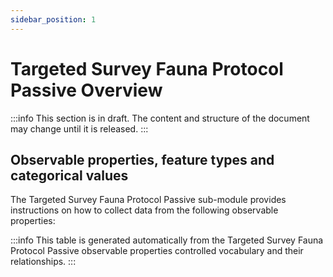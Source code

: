 ```yaml
---
sidebar_position: 1
---
```



# Targeted Survey Fauna Protocol Passive Overview

:::info
This section is in draft. The content and structure of the document may change until it is released.
:::

## Observable properties, feature types and categorical values

The Targeted Survey Fauna Protocol Passive sub-module provides instructions on how to collect data from the following observable properties:

<OverviewTable moduleOpCollectionUri="https://linked.data.gov.au/def/nrm/5ed1bd2f-f3f3-4b62-a485-c07ccb454e66" />

:::info
This table is generated automatically from the Targeted Survey Fauna Protocol Passive observable properties controlled vocabulary and their relationships.
:::
